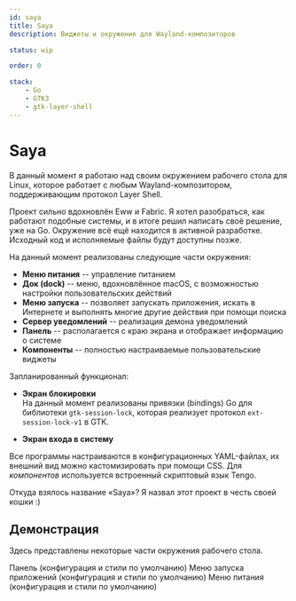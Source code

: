 ```yaml
---
id: saya
title: Saya
description: Виджеты и окружение для Wayland-композиторов

status: wip

order: 0

stack:
    - Go
    - GTK3
    - gtk-layer-shell
---
```




# Saya

В данный момент я работаю над своим окружением рабочего стола для Linux, которое
работает с любым Wayland-композитором, поддерживающим протокол
<Ext href="https://wayland.app/protocols/wlr-layer-shell-unstable-v1">Layer Shell</Ext>.

Проект сильно вдохновлён
<Ext href="https://github.com/elkowar/eww">Eww</Ext> и
<Ext href="https://github.com/Fabric-Development/fabric">Fabric</Ext>.
Я хотел разобраться, как работают подобные системы, и в итоге решил написать
своё решение, уже на Go. Окружение всё ещё находится в активной разработке.
Исходный код и исполняемые файлы будут доступны позже.

На данный момент реализованы следующие части окружения:

- **Меню питания** -- управление питанием
- **Док (dock)** -- меню, вдохновлённое macOS, с возможностью настройки
  пользовательских действий
- **Меню запуска** -- позволяет запускать приложения, искать в Интернете и
  выполнять многие другие действия при помощи поиска
- **Сервер уведомлений** -- реализация демона уведомлений
- **Панель** -- располагается с краю экрана и отображает информацию о системе
- **Компоненты** -- полностью настраиваемые пользовательские виджеты

Запланированный функционал:

- **Экран блокировки**  
  На данный момент реализованы 
  <Ext href="https://github.com/shelepuginivan/gotk3-session-lock">привязки</Ext>
  (bindings) Go для библиотеки
  <Ext href="https://github.com/Cu3PO42/gtk-session-lock">`gtk-session-lock`</Ext>,
  которая реализует протокол
  <Ext href="https://wayland.app/protocols/ext-session-lock-v1">`ext-session-lock-v1`</Ext>
  в GTK.

- **Экран входа в систему**

Все программы настраиваются в конфигурационных YAML-файлах, их внешний вид можно
кастомизировать при помощи CSS. Для _компонентов_ используется встроенный
скриптовый язык Tengo.

Откуда взялось название «Saya»? <Spoiler>Я назвал этот проект в честь своей кошки :)</Spoiler>

## Демонстрация

Здесь представлены некоторые части окружения рабочего стола.

<Picture src={bar} alt="Панель">
    Панель (конфигурация и стили по умолчанию)
</Picture>

<Picture src={launch} alt="Меню запуска приложений">
    Меню запуска приложений (конфигурация и стили по умолчанию)
</Picture>

<Picture src={powermenu} alt="Меню питания">
    Меню питания (конфигурация и стили по умолчанию)
</Picture>
